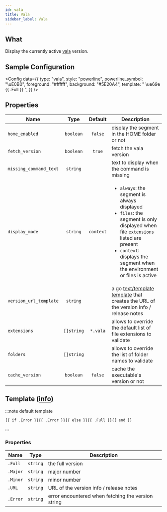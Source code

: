 ```yaml
---
id: vala
title: Vala
sidebar_label: Vala
---
```


## What

Display the currently active [vala] version.

## Sample Configuration


<Config
  data={{
    type: "vala",
    style: "powerline",
    powerline_symbol: "\uE0B0",
    foreground: "#ffffff",
    background: "#5E20A4",
    template: " \ue69e {{ .Full }} ",
  }}
/>

## Properties

| Name                   | Type       | Default   | Description                                                                                                                                                                                                                          |
| ---------------------- | :--------: | :-------: | ------------------------------------------------------------------------------------------------------------------------------------------------------------------------------------------------------------------------------------ |
| `home_enabled`         | `boolean`  | `false`   | display the segment in the HOME folder or not                                                                                                                                                                                        |
| `fetch_version`        | `boolean`  | `true`    | fetch the vala version                                                                                                                                                                                                            |
| `missing_command_text` | `string`   |           | text to display when the command is missing                                                                                                                                                                                          |
| `display_mode`         | `string`   | `context` | <ul><li>`always`: the segment is always displayed</li><li>`files`: the segment is only displayed when file `extensions` listed are present</li><li>`context`: displays the segment when the environment or files is active</li></ul> |
| `version_url_template` | `string`   |           | a go [text/template][go-text-template] [template][templates] that creates the URL of the version info / release notes                                                                                                                |
| `extensions`           | `[]string` | `*.vala`  | allows to override the default list of file extensions to validate                                                                                                                                                                   |
| `folders`              | `[]string` |           | allows to override the list of folder names to validate                                                                                                                                                                              |
| `cache_version`        | `boolean`  | `false`   | cache the executable's version or not                                                                                                                                                                                                |

## Template ([info][templates])

:::note default template

```template
{{ if .Error }}{{ .Error }}{{ else }}{{ .Full }}{{ end }}
```

:::

### Properties

| Name     | Type     | Description                                        |
| -------- | -------- | -------------------------------------------------- |
| `.Full`  | `string` | the full version                                   |
| `.Major` | `string` | major number                                       |
| `.Minor` | `string` | minor number                                       |
| `.URL`   | `string` | URL of the version info / release notes            |
| `.Error` | `string` | error encountered when fetching the version string |

[go-text-template]: https://golang.org/pkg/text/template/
[templates]: /docs/configuration/templates
[vala]: https://vala.dev/
